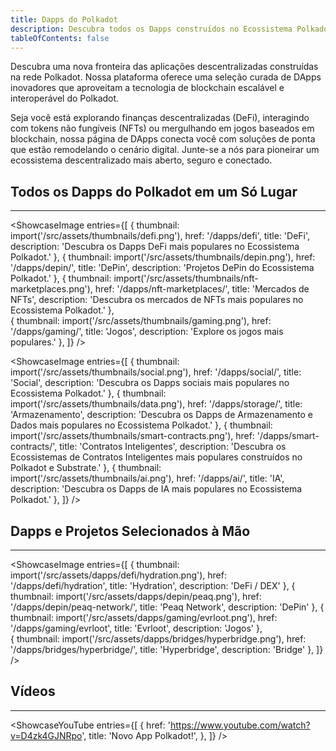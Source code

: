 ```yaml
---
title: Dapps do Polkadot
description: Descubra todos os Dapps construídos no Ecossistema Polkadot e explore a nova fronteira das aplicações descentralizadas.
tableOfContents: false
---
```



Descubra uma nova fronteira das aplicações descentralizadas construídas na rede Polkadot. 
Nossa plataforma oferece uma seleção curada de DApps inovadores que aproveitam a tecnologia de blockchain escalável e interoperável do Polkadot.

Seja você está explorando finanças descentralizadas (DeFi), interagindo com tokens não fungíveis (NFTs) ou mergulhando em jogos baseados em blockchain, nossa página de DApps conecta você com soluções de ponta que estão remodelando o cenário digital. 
Junte-se a nós para pioneirar um ecossistema descentralizado mais aberto, seguro e conectado.

## Todos os Dapps do Polkadot em um Só Lugar
----------------
<ShowcaseImage
  entries={[
        {
      thumbnail: import('/src/assets/thumbnails/defi.png'),
      href: '/dapps/defi',
      title: 'DeFi',
      description: 'Descubra os Dapps DeFi mais populares no Ecossistema Polkadot.'
    },
        {
      thumbnail: import('/src/assets/thumbnails/depin.png'),
      href: '/dapps/depin/',
      title: 'DePin',
      description: 'Projetos DePin do Ecossistema Polkadot.'
      },
                     {
      thumbnail: import('/src/assets/thumbnails/nft-marketplaces.png'),
      href: '/dapps/nft-marketplaces/',
      title: 'Mercados de NFTs',
      description: 'Descubra os mercados de NFTs mais populares no Ecossistema Polkadot.'
      },  
    {
      thumbnail: import('/src/assets/thumbnails/gaming.png'),
      href: '/dapps/gaming/',
      title: 'Jogos',
      description: 'Explore os jogos mais populares.'
      },
  ]}
/>


<ShowcaseImage
entries={[
 {
      thumbnail: import('/src/assets/thumbnails/social.png'),
      href: '/dapps/social/',
      title: 'Social',
      description: 'Descubra os Dapps sociais mais populares no Ecossistema Polkadot.'
      }, 
    {
      thumbnail: import('/src/assets/thumbnails/data.png'),
      href: '/dapps/storage/',
      title: 'Armazenamento',
      description: 'Descubra os Dapps de Armazenamento e Dados mais populares no Ecossistema Polkadot.'
      },
    {
      thumbnail: import('/src/assets/thumbnails/smart-contracts.png'),
      href: '/dapps/smart-contracts/',
      title: 'Contratos Inteligentes',
      description: 'Descubra os Ecossistemas de Contratos Inteligentes mais populares construídos no Polkadot e Substrate.'
      },
    {
      thumbnail: import('/src/assets/thumbnails/ai.png'),
      href: '/dapps/ai/',
      title: 'IA',
      description: 'Descubra os Dapps de IA mais populares no Ecossistema Polkadot.'
      },
]}
/>

## Dapps e Projetos Selecionados à Mão
----------------
<ShowcaseImage
  entries={[
        {
      thumbnail: import('/src/assets/dapps/defi/hydration.png'),
      href: '/dapps/defi/hydration',
      title: 'Hydration',
      description: 'DeFi / DEX'
    },
        {
      thumbnail: import('/src/assets/dapps/depin/peaq.png'),
      href: '/dapps/depin/peaq-network/',
      title: 'Peaq Network',
      description: 'DePin'
      },
                     {
      thumbnail: import('/src/assets/dapps/gaming/evrloot.png'),
      href: '/dapps/gaming/evrloot',
      title: 'Evrloot',
      description: 'Jogos'
      },  
    {
      thumbnail: import('/src/assets/dapps/bridges/hyperbridge.png'),
      href: '/dapps/bridges/hyperbridge/',
      title: 'Hyperbridge',
      description: 'Bridge'
      },
  ]}
/>


## Vídeos
----------------
<ShowcaseYouTube
  entries={[
    {
      href: 'https://www.youtube.com/watch?v=D4zk4GJNRpo',
      title: 'Novo App Polkadot!',
    },
  ]}
/>
